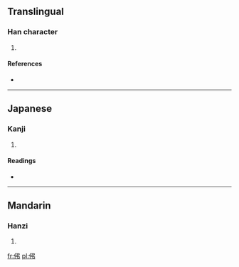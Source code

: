 ==Translingual==

===Han character===
{{Han char|rn=9|rad=人|as=04|sn=6|four=2722<sub>7</sub>|canj=人弓中 (ONL), X人弓中 (XONL)}}

# {{defn|Han|sort=人04}}

====References====
* {{Han ref|kx=0095.090|dkj=00426|hdz=10127.010|uh=4F04|ud=20228|bh=C9B9|bd=51641}}

----

==Japanese==

===Kanji===
{{ja-kanji|grade=|rs=人04}}

# {{defn|lang=ja|sort=人04}}

====Readings====
* {{ja-readings|on=[[ちょう]] (chō)|kun=}}

----

==Mandarin==

===Hanzi===
{{cmn-hanzi|pin=[[diào]] ([[diao4]])|wg=tiao<sup>4</sup>}}

# {{defn|lang=cmn|sort=人04}}

[[fr:伄]]
[[pl:伄]]